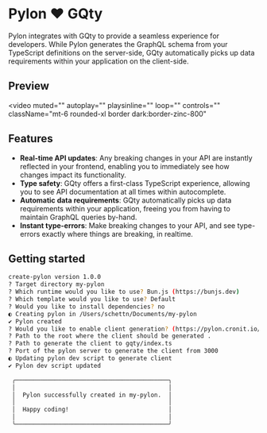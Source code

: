 # Pylon ❤️ GQty

Pylon integrates with GQty to provide a seamless experience for developers. While Pylon generates the GraphQL schema from your TypeScript definitions on the server-side, GQty automatically picks up data requirements within your application on the client-side.

## Preview

<video
  muted=""
  autoplay=""
  playsinline=""
  loop=""
  controls=""
  className="mt-6 rounded-xl border dark:border-zinc-800"
>
  <source src="/create-pylon-client.mp4" type="video/mp4" />
</video>

## Features

- **Real-time API updates**: Any breaking changes in your API are instantly reflected in your frontend, enabling you to immediately see how changes impact its functionality.
- **Type safety**: GQty offers a first-class TypeScript experience, allowing you to see API documentation at all times within autocomplete.
- **Automatic data requirements**: GQty automatically picks up data requirements within your application, freeing you from having to maintain GraphQL queries by-hand.
- **Instant type-errors**: Make breaking changes to your API, and see type-errors exactly where things are breaking, in realtime.

## Getting started

```bash
create-pylon version 1.0.0                                                                                                                                                                                                 4:55:00 PM
? Target directory my-pylon
? Which runtime would you like to use? Bun.js (https://bunjs.dev)
? Which template would you like to use? Default
? Would you like to install dependencies? no
◐ Creating pylon in /Users/schettn/Documents/my-pylon                                                                                                                                          4:55:11 PM
✔ Pylon created                                                                                                                                                                                                           4:55:11 PM
? Would you like to enable client generation? (https://pylon.cronit.io/docs/integrations/gqty) yes
? Path to the root where the client should be generated .
? Path to generate the client to gqty/index.ts
? Port of the pylon server to generate the client from 3000
◐ Updating pylon dev script to generate client                                                                                                                                                                             4:55:20 PM
✔ Pylon dev script updated                                                                                                                                                                                                4:55:20 PM

 ╭───────────────────────────────────────────╮
 │                                           │
 │  Pylon successfully created in my-pylon.  │
 │                                           │
 │  Happy coding!                            │
 │                                           │
 ╰───────────────────────────────────────────╯
```
